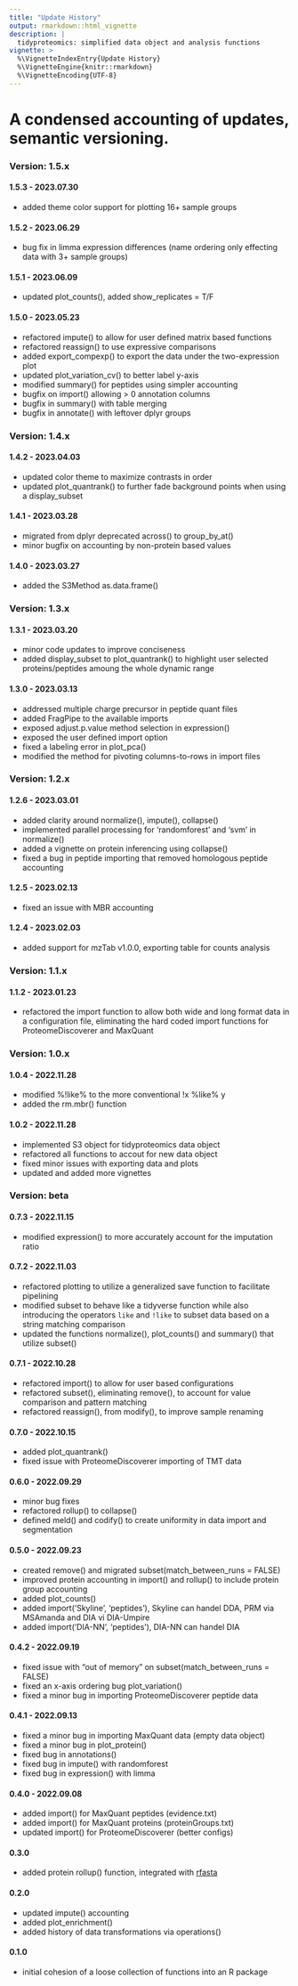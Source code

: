 ```yaml
---
title: "Update History"
output: rmarkdown::html_vignette
description: |
  tidyproteomics: simplified data object and analysis functions
vignette: >
  %\VignetteIndexEntry{Update History}
  %\VignetteEngine{knitr::rmarkdown}
  %\VignetteEncoding{UTF-8}
---
```

# A condensed accounting of updates, semantic versioning.

### Version: 1.5.x
#### 1.5.3 - 2023.07.30

-   added theme color support for plotting 16+ sample groups

#### 1.5.2 - 2023.06.29

-   bug fix in limma expression differences (name ordering only effecting data with 3+ sample groups)

#### 1.5.1 - 2023.06.09

-   updated plot_counts(), added show_replicates = T/F

#### 1.5.0 - 2023.05.23

-   refactored impute() to allow for user defined matrix based functions
-   refactored reassign() to use expressive comparisons
-   added export_compexp() to export the data under the two-expression plot
-   updated plot_variation_cv() to better label y-axis
-   modified summary() for peptides using simpler accounting
-   bugfix on import() allowing > 0 annotation columns
-   bugfix in summary() with table merging
-   bugfix in annotate() with leftover dplyr groups

### Version: 1.4.x
#### 1.4.2 - 2023.04.03 {-}

-   updated color theme to maximize contrasts in order
-   updated plot_quantrank() to further fade background points when using a display_subset

#### 1.4.1 - 2023.03.28 {-}

-   migrated from dplyr deprecated across() to group_by_at()
-   minor bugfix on accounting by non-protein based values

#### 1.4.0 - 2023.03.27 {-}

-   added the S3Method as.data.frame()

### Version: 1.3.x
#### 1.3.1 - 2023.03.20 {-}

-   minor code updates to improve conciseness
-   added display_subset to plot_quantrank() to highlight user selected proteins/peptides amoung the whole dynamic range

#### 1.3.0 - 2023.03.13 {-}

-   addressed multiple charge precursor in peptide quant files
-   added FragPipe to the available imports
-   exposed adjust.p.value method selection in expression()
-   exposed the user defined import option
-   fixed a labeling error in plot_pca()
-   modified the method for pivoting columns-to-rows in import files

### Version: 1.2.x
#### 1.2.6 - 2023.03.01 {-}

-   added clarity around normalize(), impute(), collapse()
-   implemented parallel processing for 'randomforest' and 'svm' in normalize()
-   added a vignette on protein inferencing using collapse()
-   fixed a bug in peptide importing that removed homologous peptide accounting

#### 1.2.5 - 2023.02.13 {-}

-   fixed an issue with MBR accounting

#### 1.2.4 - 2023.02.03 {-}

-   added support for mzTab v1.0.0, exporting table for counts analysis

### Version: 1.1.x
#### 1.1.2 - 2023.01.23 {-}

-   refactored the import function to allow both wide and long format data in a configuration file, eliminating the hard coded import functions for ProteomeDiscoverer and MaxQuant

### Version: 1.0.x
#### 1.0.4 - 2022.11.28 {-}

-   modified %!like% to the more conventional !x %like% y
-   added the rm.mbr() function

#### 1.0.2 - 2022.11.28 {-}

-   implemented S3 object for tidyproteomics data object
-   refactored all functions to accout for new data object
-   fixed minor issues with exporting data and plots
-   updated and added more vignettes

### Version: beta
#### 0.7.3 - 2022.11.15 {-}

-   modified expression() to more accurately account for the imputation ratio

#### 0.7.2 - 2022.11.03 {-}

-   refactored plotting to utilize a generalized save function to facilitate pipelining
-   modified subset to behave like a tidyverse function while also introducing the operators `like` and `!like` to subset data based on a string matching comparison
-   updated the functions normalize(), plot_counts() and summary() that utilize subset()


#### 0.7.1 - 2022.10.28 {-}

-   refactored import() to allow for user based configurations
-   refactored subset(), eliminating remove(), to account for value comparison and pattern matching
-   refactored reassign(), from modify(), to improve sample renaming


#### 0.7.0 - 2022.10.15 {-}

-   added plot_quantrank()
-   fixed issue with ProteomeDiscoverer importing of TMT data


#### 0.6.0 - 2022.09.29 {-}

-   minor bug fixes
-   refactored rollup() to collapse()
-   defined meld() and codify() to create uniformity in data import and segmentation 


#### 0.5.0 - 2022.09.23 {-}

-   created remove() and migrated subset(match_between_runs = FALSE)
-   improved protein accounting in import() and rollup() to include protein group accounting
-   added plot_counts()
-   added import('Skyline', 'peptides'), Skyline can handel DDA, PRM via MSAmanda and DIA vi DIA-Umpire
-   added import('DIA-NN', 'peptides'), DIA-NN can handel DIA


#### 0.4.2 - 2022.09.19 {-}
-   fixed issue with "out of memory" on subset(match_between_runs = FALSE)
-   fixed an x-axis ordering bug plot_variation()
-   fixed a minor bug in importing ProteomeDiscoverer peptide data


#### 0.4.1 - 2022.09.13 {-}

-   fixed a minor bug in importing MaxQuant data (empty data object)
-   fixed a minor bug in plot_protein()
-   fixed bug in annotations()
-   fixed bug in impute() with randomforest
-   fixed bug in expression() with limma

#### 0.4.0 - 2022.09.08 {-}

-   added import() for MaxQuant peptides (evidence.txt)
-   added import() for MaxQuant proteins (proteinGroups.txt)
-   updated import() for ProteomeDiscoverer (better configs)

#### 0.3.0 {-}

-   added protein rollup() function, integrated with [rfasta](https://github.com/jeffsocal/rfasta)

#### 0.2.0 {-}

-   updated impute() accounting
-   added plot_enrichment()
-   added history of data transformations via operations()

#### 0.1.0 {-}

-   initial cohesion of a loose collection of functions into an R package
